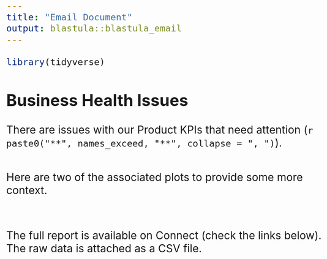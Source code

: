 ```yaml
---
title: "Email Document"
output: blastula::blastula_email
---
```


```r
library(tidyverse)
```

<style type="text/css">

body {font-size: 28px;}

</style>

## Business Health Issues

There are issues with our Product KPIs that need attention (`r paste0("**", names_exceed, "**", collapse = ", ")`).

```r
```

Here are two of the associated plots to provide some more context.

```r
```

```r
```

The full report is available on Connect (check the links below). The raw data is attached as a CSV file.
